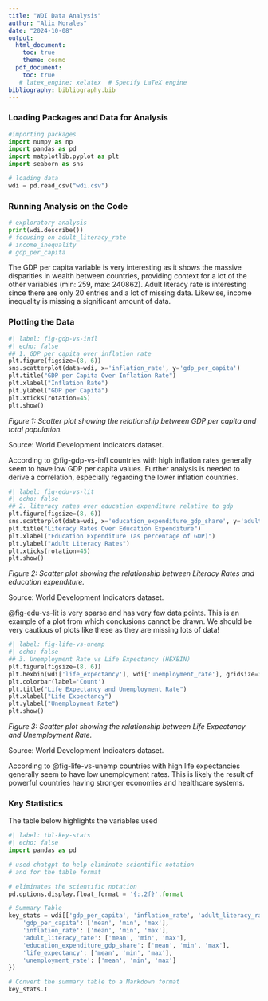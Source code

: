 ```yaml
---
title: "WDI Data Analysis"
author: "Alix Morales"
date: "2024-10-08"
output:
  html_document:
    toc: true    
    theme: cosmo 
  pdf_document:
    toc: true    
   # latex_engine: xelatex  # Specify LaTeX engine 
bibliography: bibliography.bib   
---
```


### Loading Packages and Data for Analysis
```python
#importing packages
import numpy as np
import pandas as pd
import matplotlib.pyplot as plt
import seaborn as sns

# loading data
wdi = pd.read_csv("wdi.csv")
``` 

### Running Analysis on the Code
```python
# exploratory analysis
print(wdi.describe()) 
# focusing on adult_literacy_rate
# income_inequality
# gdp_per_capita
```

The GDP per capita variable is very interesting as it shows the massive disparities in wealth between countries, providing context for a lot of the other variables (min: 259, max: 240862). Adult literacy rate is interesting since there are only 20 entries and a lot of missing data. Likewise, income inequality is missing a significant amount of data.

### Plotting the Data
```python
#| label: fig-gdp-vs-infl
#| echo: false
## 1. GDP per capita over inflation rate
plt.figure(figsize=(8, 6))
sns.scatterplot(data=wdi, x='inflation_rate', y='gdp_per_capita')
plt.title("GDP per Capita Over Inflation Rate")
plt.xlabel("Inflation Rate")
plt.ylabel("GDP per Capita")
plt.xticks(rotation=45)
plt.show()
```

*Figure 1: Scatter plot showing the relationship between GDP per capita and total population.*

Source: World Development Indicators dataset.

According to @fig-gdp-vs-infl countries with high inflation rates generally seem to have low GDP per capita values. Further analysis is needed to derive a correlation, especially regarding the lower inflation countries.

```python
#| label: fig-edu-vs-lit
#| echo: false
## 2. literacy rates over education expenditure relative to gdp
plt.figure(figsize=(8, 6))
sns.scatterplot(data=wdi, x='education_expenditure_gdp_share', y='adult_literacy_rate')
plt.title("Literacy Rates Over Education Expenditure")
plt.xlabel("Education Expenditure (as percentage of GDP)")
plt.ylabel("Adult Literacy Rates")
plt.xticks(rotation=45)
plt.show()
```

*Figure 2: Scatter plot showing the relationship between Literacy Rates and education expenditure.*

Source: World Development Indicators dataset.

@fig-edu-vs-lit is very sparse and has very few data points. This is an example of a plot from which conclusions cannot be drawn. We should be very cautious of plots like these as they are missing lots of data!

```python
#| label: fig-life-vs-unemp
#| echo: false
## 3. Unemployment Rate vs Life Expectancy (HEXBIN)
plt.figure(figsize=(8, 6))
plt.hexbin(wdi['life_expectancy'], wdi['unemployment_rate'], gridsize=30, cmap='Blues')
plt.colorbar(label='Count')
plt.title("Life Expectancy and Unemployment Rate")
plt.xlabel("Life Expectancy")
plt.ylabel("Unemployment Rate")
plt.show()

```

*Figure 3: Scatter plot showing the relationship between Life Expectancy and Unemployment Rate.*

Source: World Development Indicators dataset.

According to @fig-life-vs-unemp countries with high life expectancies generally seem to have low unemployment rates. This is likely the result of powerful countries having stronger economies and healthcare systems. 

### Key Statistics

The table below highlights the variables used

```python
#| label: tbl-key-stats
#| echo: false
import pandas as pd

# used chatgpt to help eliminate scientific notation
# and for the table format

# eliminates the scientific notation
pd.options.display.float_format = '{:.2f}'.format

# Summary Table
key_stats = wdi[['gdp_per_capita', 'inflation_rate', 'adult_literacy_rate', 'education_expenditure_gdp_share', 'life_expectancy', 'unemployment_rate']].agg({
    'gdp_per_capita': ['mean', 'min', 'max'],
    'inflation_rate': ['mean', 'min', 'max'],
    'adult_literacy_rate': ['mean', 'min', 'max'],
    'education_expenditure_gdp_share': ['mean', 'min', 'max'],
    'life_expectancy': ['mean', 'min', 'max'],
    'unemployment_rate': ['mean', 'min', 'max']
})

# Convert the summary table to a Markdown format
key_stats.T
```